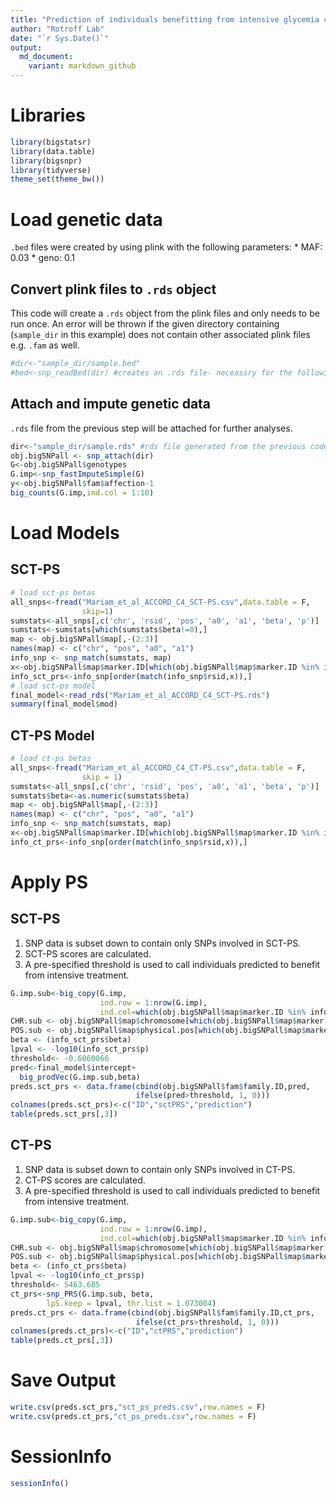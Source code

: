 ```yaml
---
title: "Prediction of individuals benefitting from intensive glycemia control"
author: "Rotroff Lab"
date: "`r Sys.Date()`"
output:
  md_document:
    variant: markdown_github
---
```


# Libraries

```r
library(bigstatsr)
library(data.table)
library(bigsnpr)
library(tidyverse) 
theme_set(theme_bw())
```

# Load genetic data

`.bed` files were created by using plink with the following parameters:
* MAF: 0.03
* geno: 0.1

## Convert plink files to `.rds` object

This code will create a `.rds` object from the plink files and only needs to be run once. An error will be thrown if the given directory containing (`sample_dir` in this example) does not contain other associated plink files e.g. `.fam` as well. 

```r
#dir<-"sample_dir/sample.bed"
#bed<-snp_readBed(dir) #creates an .rds file- neceassry for the following steps. 
```

## Attach and impute genetic data

`.rds` file from the previous step will be attached for further analyses.

```r
dir<-"sample_dir/sample.rds" #rds file generated from the previous code chunk
obj.bigSNPall <- snp_attach(dir) 
G<-obj.bigSNPall$genotypes
G.imp<-snp_fastImputeSimple(G)
y<-obj.bigSNPall$fam$affection-1
big_counts(G.imp,ind.col = 1:10)
```


# Load Models

## SCT-PS

```r
# load sct-ps betas
all_snps<-fread("Mariam_et_al_ACCORD_C4_SCT-PS.csv",data.table = F,
                skip=1)
sumstats<-all_snps[,c('chr', 'rsid', 'pos', 'a0', 'a1', 'beta', 'p')]
sumstats<-sumstats[which(sumstats$beta!=0),]
map <- obj.bigSNPall$map[,-(2:3)]
names(map) <- c("chr", "pos", "a0", "a1")
info_snp <- snp_match(sumstats, map)
x<-obj.bigSNPall$map$marker.ID[which(obj.bigSNPall$map$marker.ID %in% info_snp$rsid)]
info_sct_prs<-info_snp[order(match(info_snp$rsid,x)),]
# load sct-ps model
final_model<-read_rds("Mariam_et_al_ACCORD_C4_SCT-PS.rds")
summary(final_model$mod)
```

## CT-PS Model

```r
# load ct-ps betas
all_snps<-fread("Mariam_et_al_ACCORD_C4_CT-PS.csv",data.table = F,
                skip = 1)
sumstats<-all_snps[,c('chr', 'rsid', 'pos', 'a0', 'a1', 'beta', 'p')]
sumstats$beta<-as.numeric(sumstats$beta)
map <- obj.bigSNPall$map[,-(2:3)]
names(map) <- c("chr", "pos", "a0", "a1")
info_snp <- snp_match(sumstats, map)
x<-obj.bigSNPall$map$marker.ID[which(obj.bigSNPall$map$marker.ID %in% info_snp$rsid)]
info_ct_prs<-info_snp[order(match(info_snp$rsid,x)),]
```

# Apply PS

## SCT-PS 

1. SNP data is subset down to contain only SNPs involved in SCT-PS.
2. SCT-PS scores are calculated.
3. A pre-specified threshold is used to call individuals predicted to benefit from intensive treatment.

```r
G.imp.sub<-big_copy(G.imp,
                    ind.row = 1:nrow(G.imp),
                    ind.col=which(obj.bigSNPall$map$marker.ID %in% info_sct_prs$rsid))
CHR.sub <- obj.bigSNPall$map$chromosome[which(obj.bigSNPall$map$marker.ID %in% info_sct_prs$rsid)]
POS.sub <- obj.bigSNPall$map$physical.pos[which(obj.bigSNPall$map$marker.ID %in% info_sct_prs$rsid)]
beta <- (info_sct_prs$beta)
lpval <- -log10(info_sct_prs$p)
threshold<- -0.6060066
pred<-final_model$intercept+
  big_prodVec(G.imp.sub,beta)
preds.sct_prs <- data.frame(cbind(obj.bigSNPall$fam$family.ID,pred,
                            ifelse(pred>threshold, 1, 0)))
colnames(preds.sct_prs)<-c("ID","sctPRS","prediction")
table(preds.sct_prs[,3])
```

## CT-PS

1. SNP data is subset down to contain only SNPs involved in CT-PS.
2. CT-PS scores are calculated.
3. A pre-specified threshold is used to call individuals predicted to benefit from intensive treatment.

```r
G.imp.sub<-big_copy(G.imp,
                    ind.row = 1:nrow(G.imp),
                    ind.col=which(obj.bigSNPall$map$marker.ID %in% info_ct_prs$rsid))
CHR.sub <- obj.bigSNPall$map$chromosome[which(obj.bigSNPall$map$marker.ID %in% info_ct_prs$rsid)]
POS.sub <- obj.bigSNPall$map$physical.pos[which(obj.bigSNPall$map$marker.ID %in% info_ct_prs$rsid)]
beta <- (info_ct_prs$beta)
lpval <- -log10(info_ct_prs$p)
threshold<- 5463.685
ct_prs<-snp_PRS(G.imp.sub, beta,
        lpS.keep = lpval, thr.list = 1.073004)
preds.ct_prs <- data.frame(cbind(obj.bigSNPall$fam$family.ID,ct_prs,
                            ifelse(ct_prs>threshold, 1, 0)))
colnames(preds.ct_prs)<-c("ID","ctPRS","prediction")
table(preds.ct_prs[,3])
```

# Save Output

```r
write.csv(preds.sct_prs,"sct_ps_preds.csv",row.names = F)
write.csv(preds.ct_prs,"ct_ps_preds.csv",row.names = F)
```

# SessionInfo

```r
sessionInfo()
```
